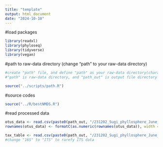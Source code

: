 ```yaml
---
title: "template"
output: html_document
date: "2024-10-10"
---
```


#load packages

```r
library(readxl)
library(phyloseq)
library(tidyverse)
library(vegan)
```

#path to raw-data directory (change "path" to your raw-data directory)

```r
#create "path" file, and define "path" as your raw-data directory(character vector) in the file
#"path" is raw-data directory, and "path_out" is output file directory

source("../scripts/path.R")
```

#source codes

```r
source("../R/bestNMDS.R")
```

#read processed data

```r
otus_data <- read.csv(paste0(path_out, "/231202_Sugi_phyllosphere_June_16S/processed_data/otus_data_16S.csv"), row.names = 1)
rownames(otus_data) <- formatC(as.numeric(rownames(otus_data)), width = 4, flag = "0") #add 0 to rownames

tax_table <- read.csv(paste0(path_out, "/231202_Sugi_phyllosphere_June_16S/processed_data/tax_table_16S.csv"), row.names = 1)
#change "16S" to "ITS" to rarefy ITS data
```